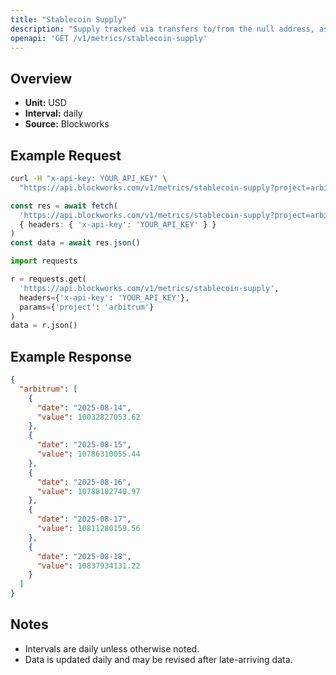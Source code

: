 ```yaml
---
title: "Stablecoin Supply"
description: "Supply tracked via transfers to/from the null address, as well as distinct issuance and redemption events for supported stablecoins. Circulating supply remove supply held in bridges, token treasuries, and known mint/burn addresses."
openapi: 'GET /v1/metrics/stablecoin-supply'
---
```


## Overview

- **Unit:** USD
- **Interval:** daily
- **Source:** Blockworks

## Example Request

<CodeGroup>

```bash cURL
curl -H "x-api-key: YOUR_API_KEY" \
  "https://api.blockworks.com/v1/metrics/stablecoin-supply?project=arbitrum"
```

```typescript TypeScript
const res = await fetch(
  'https://api.blockworks.com/v1/metrics/stablecoin-supply?project=arbitrum',
  { headers: { 'x-api-key': 'YOUR_API_KEY' } }
)
const data = await res.json()
```

```python Python
import requests

r = requests.get(
  'https://api.blockworks.com/v1/metrics/stablecoin-supply',
  headers={'x-api-key': 'YOUR_API_KEY'},
  params={'project': 'arbitrum'}
)
data = r.json()
```

</CodeGroup>

## Example Response

```json
{
  "arbitrum": [
    {
      "date": "2025-08-14",
      "value": 10032827053.62
    },
    {
      "date": "2025-08-15",
      "value": 10786310055.44
    },
    {
      "date": "2025-08-16",
      "value": 10788102740.97
    },
    {
      "date": "2025-08-17",
      "value": 10811280159.56
    },
    {
      "date": "2025-08-18",
      "value": 10837934131.22
    }
  ]
}
```

## Notes
- Intervals are daily unless otherwise noted.
- Data is updated daily and may be revised after late-arriving data.
